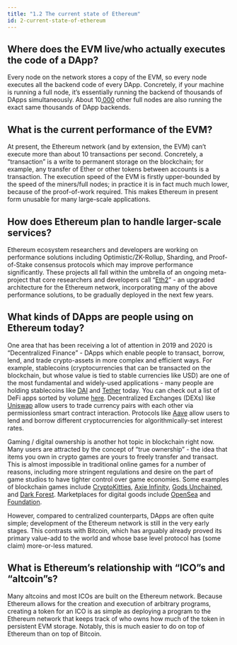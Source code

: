 ```yaml
---
title: "1.2 The current state of Ethereum"
id: 2-current-state-of-ethereum
---
```



<Author name="gubsheep" url="https://twitter.com/gubsheep" />

## Where does the EVM live/who actually executes the code of a DApp?

Every node on the network stores a copy of the EVM, so every node executes all the backend code of every DApp. Concretely, if your machine is running a full node, it’s essentially running the backend of thousands of DApps simultaneously. About 10[,000](https://www.ethernodes.org/) other full nodes are also running the exact same thousands of DApp backends.

## What is the current performance of the EVM?

At present, the Ethereum network (and by extension, the EVM) can’t execute more than about 10 transactions per second. Concretely, a “transaction” is a write to permanent storage on the blockchain; for example, any transfer of Ether or other tokens between accounts is a transaction. The execution speed of the EVM is firstly upper-bounded by the speed of the miners/full nodes; in practice it is in fact much much lower, because of the proof-of-work required. This makes Ethereum in present form unusable for many large-scale applications.

## How does Ethereum plan to handle larger-scale services?

Ethereum ecosystem researchers and developers are working on performance solutions including Optimistic/ZK-Rollup, Sharding, and Proof-of-Stake consensus protocols which may improve performance significantly. These projects all fall within the umbrella of an ongoing meta-project that core researchers and developers call “[Eth2](https://twitter.com/VitalikButerin/status/1240365047421054976)” - an upgraded architecture for the Ethereum network, incorporating many of the above performance solutions, to be gradually deployed in the next few years.

## What kinds of DApps are people using on Ethereum today?

One area that has been receiving a lot of attention in 2019 and 2020 is “Decentralized Finance” - DApps which enable people to transact, borrow, lend, and trade crypto-assets in more complex and efficient ways. For example, stablecoins (cryptocurrencies that can be transacted on the blockchain, but whose value is tied to stable currencies like USD) are one of the most fundamental and widely-used applications - many people are holding stablecoins like [DAI](https://makerdao.com/en/) and [Tether](https://tether.to/) today. You can check out a list of DeFi apps sorted by volume [here](https://defipulse.com/). Decentralized Exchanges (DEXs) like [Uniswap](https://uniswap.org/) allow users to trade currency pairs with each other via permissionless smart contract interaction. Protocols like [Aave](https://aave.com/) allow users to lend and borrow different cryptocurrencies for algorithmically-set interest rates.

Gaming / digital ownership is another hot topic in blockchain right now. Many users are attracted by the concept of “true ownership” - the idea that items you own in crypto games are yours to freely transfer and transact. This is almost impossible in traditional online games for a number of reasons, including more stringent regulations and desire on the part of game studios to have tighter control over game economies. Some examples of blockchain games include [CryptoKitties](https://www.cryptokitties.co/), [Axie Infinity](https://axieinfinity.com/), [Gods Unchained](https://godsunchained.com/), and [Dark Forest](https://zkga.me/). Marketplaces for digital goods include [OpenSea](https://opensea.io/) and [Foundation](https://foundation.app/).

However, compared to centralized counterparts, DApps are often quite simple; development of the Ethereum network is still in the very early stages. This contrasts with Bitcoin, which has arguably already proved its primary value-add to the world and whose base level protocol has (some claim) more-or-less matured.

## What is Ethereum’s relationship with “ICO”s and “altcoin”s?

Many altcoins and most ICOs are built on the Ethereum network. Because Ethereum allows for the creation and execution of arbitrary programs, creating a token for an ICO is as simple as deploying a program to the Ethereum network that keeps track of who owns how much of the token in persistent EVM storage. Notably, this is much easier to do on top of Ethereum than on top of Bitcoin.
